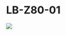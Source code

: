= LB-Z80-01 =

<img src="http://land-boards.com/blwiki/images/9/9c/LB-Z80_P1090715-720px.jpg"></img>
